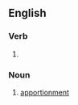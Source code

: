 ==English==

===Verb===
{{head|en|verb form}}

# {{present participle of|en|apportion|nocat=1}}

===Noun===
{{en-noun}}

# [[apportionment]] <!--note plural exists-->
